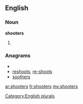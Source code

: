 ==English==

===Noun===
'''shooters'''

# {{plural of|[[shooter]]}}

===Anagrams===
* {{alphagram|ehoorsst}}
* [[reshoots#English|reshoots]], [[re-shoots#English|re-shoots]]
* [[soothers#English|soothers]]

[[Category:English plurals]]

[[ar:shooters]]
[[fr:shooters]]
[[my:shooters]]
